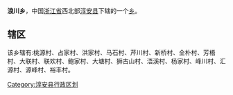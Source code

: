 '''浪川乡'''，中国[[浙江省|浙江省]]西北部[[淳安县|淳安县]]下辖的一个[[乡|乡]]。

==辖区==
该乡辖有:桃源村、占家村、洪家村、马石村、芹川村、新桥村、全朴村、芳梧村、大联村、联欢村、鲍家村、大塘村、狮古山村、浯溪村、杨家村、峰川村、汇源村、源峰村、裕丰村。

{{淳安县行政区划}}
[[Category:淳安县行政区划|Category:淳安县行政区划]]